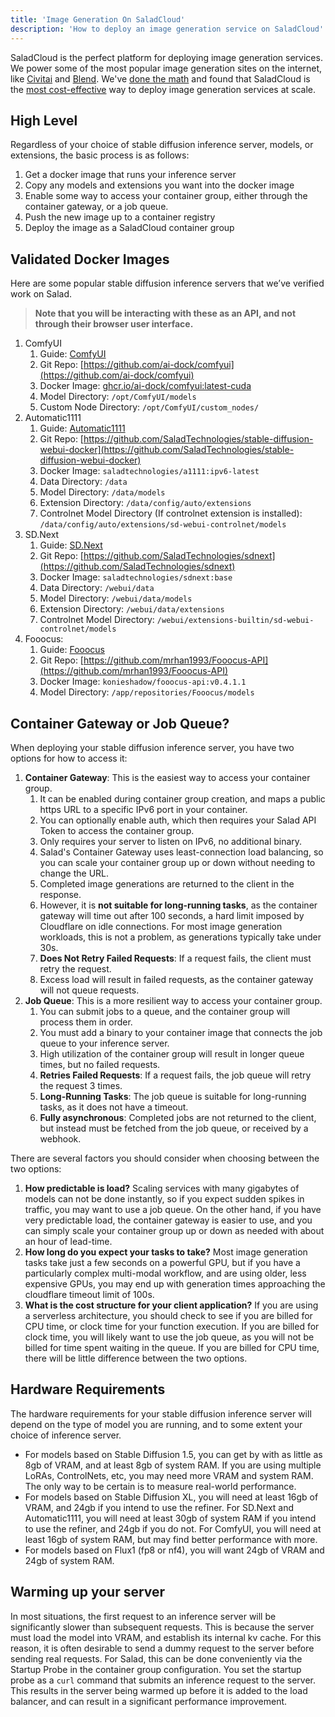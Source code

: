 ```yaml
---
title: 'Image Generation On SaladCloud'
description: 'How to deploy an image generation service on SaladCloud'
---
```


SaladCloud is the perfect platform for deploying image generation services. We power some of the most popular image
generation sites on the internet, like [Civitai](https://blog.salad.com/civitai-salad/) and
[Blend](https://blog.salad.com/blend-salad/). We've
[done the math](https://blog.salad.com/stable-diffusion-v1-5-benchmark/) and found that SaladCloud is the
[most cost-effective](https://blog.salad.com/stable-diffusion-xl-sdxl-benchmark/) way to deploy image generation
services at scale.

## High Level

Regardless of your choice of stable diffusion inference server, models, or extensions, the basic process is as follows:

1. Get a docker image that runs your inference server
2. Copy any models and extensions you want into the docker image
3. Enable some way to access your container group, either through the container gateway, or a job queue.
4. Push the new image up to a container registry
5. Deploy the image as a SaladCloud container group

## Validated Docker Images

Here are some popular stable diffusion inference servers that we’ve verified work on Salad.

> **Note that you will be interacting with these as an API, and not through their browser user interface.**

1. ComfyUI
   1. Guide: [ComfyUI](/guides/image-generation/basic-how-to-deploy-stable-diffusion-on-salad-comfy)
   1. Git Repo: [https://github.com/ai-dock/comfyui](https://github.com/ai-dock/comfyui)
   1. Docker Image: [ghcr.io/ai-dock/comfyui:latest-cuda](http://ghcr.io/ai-dock/comfyui:latest-cuda)
   1. Model Directory: `/opt/ComfyUI/models`
   1. Custom Node Directory: `/opt/ComfyUI/custom_nodes/`
2. Automatic1111
   1. Guide: [Automatic1111](/guides/image-generation/basic-how-to-deploy-stable-diffusion-on-salad-a1111)
   1. Git Repo:
      [https://github.com/SaladTechnologies/stable-diffusion-webui-docker](https://github.com/SaladTechnologies/stable-diffusion-webui-docker)
   1. Docker Image: `saladtechnologies/a1111:ipv6-latest`
   1. Data Directory: `/data`
   1. Model Directory: `/data/models`
   1. Extension Directory: `/data/config/auto/extensions`
   1. Controlnet Model Directory (If controlnet extension is installed):
      `/data/config/auto/extensions/sd-webui-controlnet/models`
3. SD.Next
   1. Guide: [SD.Next](/guides/image-generation/basic-how-to-deploy-stable-diffusion-on-salad-sdnext)
   1. Git Repo: [https://github.com/SaladTechnologies/sdnext](https://github.com/SaladTechnologies/sdnext)
   1. Docker Image: `saladtechnologies/sdnext:base`
   1. Data Directory: `/webui/data`
   1. Model Directory: `/webui/data/models`
   1. Extension Directory: `/webui/data/extensions`
   1. Controlnet Model Directory: `/webui/extensions-builtin/sd-webui-controlnet/models`
4. Fooocus:
   1. Guide: [Fooocus](/guides/image-generation/basic-how-to-deploy-stable-diffusion-on-salad-fooocus)
   1. Git Repo: [https://github.com/mrhan1993/Fooocus-API](https://github.com/mrhan1993/Fooocus-API)
   1. Docker Image: `konieshadow/fooocus-api:v0.4.1.1`
   1. Model Directory: `/app/repositories/Fooocus/models`

## Container Gateway or Job Queue?

When deploying your stable diffusion inference server, you have two options for how to access it:

1. **Container Gateway**: This is the easiest way to access your container group.
   1. It can be enabled during container group creation, and maps a public https URL to a specific IPv6 port in your
      container.
   1. You can optionally enable auth, which then requires your Salad API Token to access the container group.
   1. Only requires your server to listen on IPv6, no additional binary.
   1. Salad's Container Gateway uses least-connection load balancing, so you can scale your container group up or down
      without needing to change the URL.
   1. Completed image generations are returned to the client in the response.
   1. However, it is **not suitable for long-running tasks**, as the container gateway will time out after 100 seconds,
      a hard limit imposed by Cloudflare on idle connections. For most image generation workloads, this is not a
      problem, as generations typically take under 30s.
   1. **Does Not Retry Failed Requests**: If a request fails, the client must retry the request.
   1. Excess load will result in failed requests, as the container gateway will not queue requests.
2. **Job Queue**: This is a more resilient way to access your container group.
   1. You can submit jobs to a queue, and the container group will process them in order.
   1. You must add a binary to your container image that connects the job queue to your inference server.
   1. High utilization of the container group will result in longer queue times, but no failed requests.
   1. **Retries Failed Requests**: If a request fails, the job queue will retry the request 3 times.
   1. **Long-Running Tasks**: The job queue is suitable for long-running tasks, as it does not have a timeout.
   1. **Fully asynchronous**: Completed jobs are not returned to the client, but instead must be fetched from the job
      queue, or received by a webhook.

There are several factors you should consider when choosing between the two options:

1. **How predictable is load?** Scaling services with many gigabytes of models can not be done instantly, so if you
   expect sudden spikes in traffic, you may want to use a job queue. On the other hand, if you have very predictable
   load, the container gateway is easier to use, and you can simply scale your container group up or down as needed with
   about an hour of lead-time.
1. **How long do you expect your tasks to take?** Most image generation tasks take just a few seconds on a powerful GPU,
   but if you have a particularly complex multi-modal workflow, and are using older, less expensive GPUs, you may end up
   with generation times approaching the cloudflare timeout limit of 100s.
1. **What is the cost structure for your client application?** If you are using a serverless architecture, you should
   check to see if you are billed for CPU time, or clock time for your function execution. If you are billed for clock
   time, you will likely want to use the job queue, as you will not be billed for time spent waiting in the queue. If
   you are billed for CPU time, there will be little difference between the two options.

## Hardware Requirements

The hardware requirements for your stable diffusion inference server will depend on the type of model you are running,
and to some extent your choice of inference server.

- For models based on Stable Diffusion 1.5, you can get by with as little as 8gb of VRAM, and at least 8gb of system
  RAM. If you are using multiple LoRAs, ControlNets, etc, you may need more VRAM and system RAM. The only way to be
  certain is to measure real-world performance.
- For models based on Stable Diffusion XL, you will need at least 16gb of VRAM, and 24gb if you intend to use the
  refiner. For SD.Next and Automatic1111, you will need at least 30gb of system RAM if you intend to use the refiner,
  and 24gb if you do not. For ComfyUI, you will need at least 16gb of system RAM, but may find better performance with
  more.
- For models based on Flux1 (fp8 or nf4), you will want 24gb of VRAM and 24gb of system RAM.

## Warming up your server

In most situations, the first request to an inference server will be significantly slower than subsequent requests. This
is because the server must load the model into VRAM, and establish its internal kv cache. For this reason, it is often
desirable to send a dummy request to the server before sending real requests. For Salad, this can be done conveniently
via the Startup Probe in the container group configuration. You set the startup probe as a `curl` command that submits
an inference request to the server. This results in the server being warmed up before it is added to the load balancer,
and can result in a significant performance improvement.

